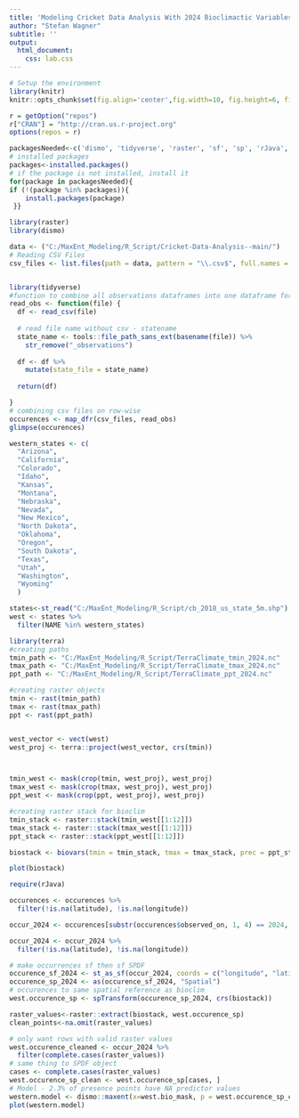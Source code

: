 ---
title: 'Modeling Cricket Data Analysis With 2024 Bioclimactic Variables'
author: "Stefan Wagner"
subtitle: ''
output:
  html_document:
    css: lab.css
---

```{r setup, include=FALSE}
# Setup the environment
library(knitr)
knitr::opts_chunk$set(fig.align='center',fig.width=10, fig.height=6, fig.path='Figs/',  warning=FALSE, echo=TRUE, eval=TRUE, message=FALSE)

r = getOption("repos")
r["CRAN"] = "http://cran.us.r-project.org"
options(repos = r)
```

```{r, echo=F, eval=T}
packagesNeeded<-c('dismo', 'tidyverse', 'raster', 'sf', 'sp', 'rJava', 'ggplot2', 'terra', 'ncdf4')
# installed packages
packages<-installed.packages()
# if the package is not installed, install it
for(package in packagesNeeded){
if (!(package %in% packages)){
    install.packages(package)
 }}
```

```{r}
library(raster)
library(dismo)

data <- ("C:/MaxEnt_Modeling/R_Script/Cricket-Data-Analysis--main/")
# Reading CSV Files 
csv_files <- list.files(path = data, pattern = "\\.csv$", full.names = T, recursive = T)


library(tidyverse)
#function to combine all observations dataframes into one dataframe for analysis
read_obs <- function(file) {
  df <- read_csv(file)
  
  # read file name without csv - statename 
  state_name <- tools::file_path_sans_ext(basename(file)) %>%
    str_remove("_observations")
  
  df <- df %>%
    mutate(state_file = state_name)
  
  return(df)  

}
# combining csv files on row-wise
occurences <- map_dfr(csv_files, read_obs)
glimpse(occurences)

western_states <- c(
  "Arizona", 
  "California", 
  "Colorado", 
  "Idaho", 
  "Kansas", 
  "Montana", 
  "Nebraska",
  "Nevada",
  "New Mexico",
  "North Dakota",
  "Oklahoma",
  "Oregon",
  "South Dakota",
  "Texas",
  "Utah",
  "Washington",
  "Wyoming"
  )

states<-st_read("C:/MaxEnt_Modeling/R_Script/cb_2018_us_state_5m.shp")
west <- states %>%
  filter(NAME %in% western_states)

```


```{r}
library(terra)
#creating paths
tmin_path <- "C:/MaxEnt_Modeling/R_Script/TerraClimate_tmin_2024.nc"
tmax_path <- "C:/MaxEnt_Modeling/R_Script/TerraClimate_tmax_2024.nc"
ppt_path <- "C:/MaxEnt_Modeling/R_Script/TerraClimate_ppt_2024.nc"

#creating raster objects
tmin <- rast(tmin_path)
tmax <- rast(tmax_path)
ppt <- rast(ppt_path)


west_vector <- vect(west)
west_proj <- terra::project(west_vector, crs(tmin))



tmin_west <- mask(crop(tmin, west_proj), west_proj)
tmax_west <- mask(crop(tmax, west_proj), west_proj)
ppt_west <- mask(crop(ppt, west_proj), west_proj)

#creating raster stack for bioclim 
tmin_stack <- raster::stack(tmin_west[[1:12]])
tmax_stack <- raster::stack(tmax_west[[1:12]])
ppt_stack <- raster::stack(ppt_west[[1:12]])

biostack <- biovars(tmin = tmin_stack, tmax = tmax_stack, prec = ppt_stack)

plot(biostack)

```

```{r}
require(rJava)

occurences <- occurences %>%
  filter(!is.na(latitude), !is.na(longitude))

occur_2024 <- occurences[substr(occurences$observed_on, 1, 4) == 2024, ]

occur_2024 <- occur_2024 %>%
  filter(!is.na(latitude), !is.na(longitude))

# make occurrences sf then sf SPDF
occurence_sf_2024 <- st_as_sf(occur_2024, coords = c("longitude", "latitude"), crs = 4326)
occurence_sp_2024 <- as(occurence_sf_2024, "Spatial")
# occurences to same spatial reference as bioclim 
west.occurence_sp <- spTransform(occurence_sp_2024, crs(biostack))

raster_values<-raster::extract(biostack, west.occurence_sp)
clean_points<-na.omit(raster_values)

# only want rows with valid raster values
west.occurence_cleaned <- occur_2024 %>%
  filter(complete.cases(raster_values))
# same thing to SPDF object
cases <- complete.cases(raster_values)
west.occurence_sp_clean <- west.occurence_sp[cases, ]
# Model - 2.3% of presence points have NA predictor values
western.model <- dismo::maxent(x=west.bio_mask, p = west.occurence_sp_clean)
plot(western.model)
```


